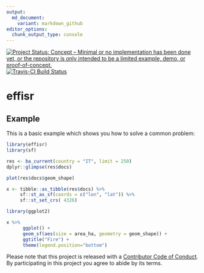```yaml
---
output:
  md_document:
    variant: markdown_github
editor_options:
  chunk_output_type: console
---
```


<!-- README.md is generated from README.Rmd. Please edit that file -->

[![Project Status: Concept – Minimal or no implementation has been done yet, or the repository is only intended to be a limited example, demo, or proof-of-concept.](http://www.repostatus.org/badges/latest/concept.svg)](http://www.repostatus.org/#concept)
[![Travis-CI Build Status](https://travis-ci.org/patperu/effisr.svg?branch=master)](https://travis-ci.org/patperu/effisr)


# effisr

## Example

This is a basic example which shows you how to solve a common problem:

```r

library(effisr)
library(sf)

res <- ba_current(country = "IT", limit = 250)
dplyr::glimpse(res$docs)

plot(res$docs$geom_shape)

x <- tibble::as_tibble(res$docs) %>%
     sf::st_as_sf(coords = c("lon", "lat")) %>% 
     sf::st_set_crs( 4326)

```

```r

library(ggplot2)

x %>%
      ggplot() +
      geom_sf(aes(size = area_ha, geometry = geom_shape)) +
      ggtitle("Fire") +
      theme(legend.position="bottom") 

```

Please note that this project is released with a [Contributor Code of Conduct](CONDUCT.md). By participating in this project you agree to abide by its terms.
